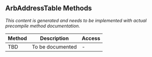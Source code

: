 ## ArbAddressTable Methods

*This content is generated and needs to be implemented with actual precompile method documentation.*

| Method | Description | Access |
|--------|-------------|---------|
| TBD | To be documented | - |
